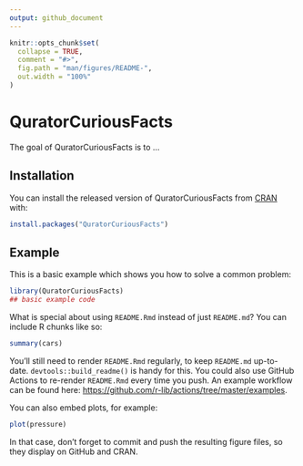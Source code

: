 ```yaml
---
output: github_document
---
```


<!-- README.md is generated from README.Rmd. Please edit that file -->

```r
knitr::opts_chunk$set(
  collapse = TRUE,
  comment = "#>",
  fig.path = "man/figures/README-",
  out.width = "100%"
)
```

# QuratorCuriousFacts

<!-- badges: start -->
<!-- badges: end -->

The goal of QuratorCuriousFacts is to ...

## Installation

You can install the released version of QuratorCuriousFacts from [CRAN](https://CRAN.R-project.org) with:

``` r
install.packages("QuratorCuriousFacts")
```

## Example

This is a basic example which shows you how to solve a common problem:

```r
library(QuratorCuriousFacts)
## basic example code
```

What is special about using `README.Rmd` instead of just `README.md`? You can include R chunks like so:

```r
summary(cars)
```

You'll still need to render `README.Rmd` regularly, to keep `README.md` up-to-date. `devtools::build_readme()` is handy for this. You could also use GitHub Actions to re-render `README.Rmd` every time you push. An example workflow can be found here: <https://github.com/r-lib/actions/tree/master/examples>.

You can also embed plots, for example:

```r
plot(pressure)
```

In that case, don't forget to commit and push the resulting figure files, so they display on GitHub and CRAN.
